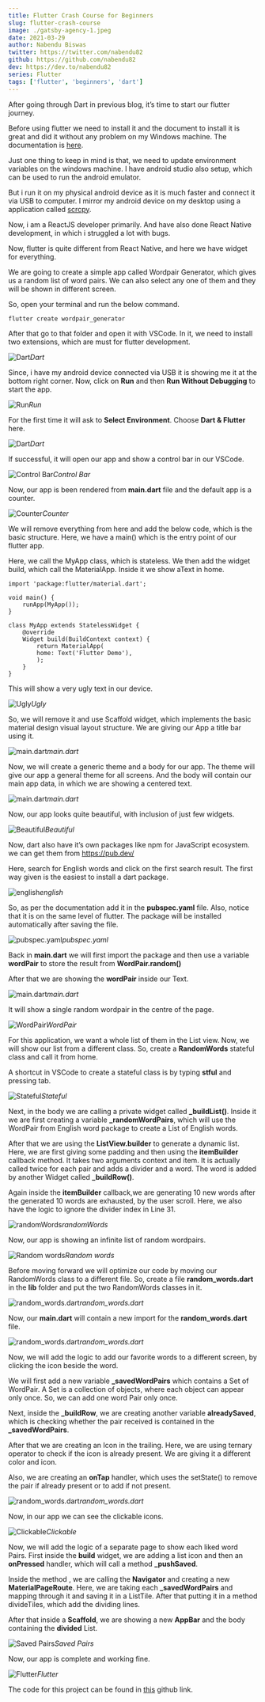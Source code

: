 ```yaml
---
title: Flutter Crash Course for Beginners
slug: flutter-crash-course
image: ./gatsby-agency-1.jpeg
date: 2021-03-29
author: Nabendu Biswas
twitter: https://twitter.com/nabendu82
github: https://github.com/nabendu82
dev: https://dev.to/nabendu82
series: Flutter
tags: ['flutter', 'beginners', 'dart']
---
```


After going through Dart in previous blog, it’s time to start our flutter journey.

Before using flutter we need to install it and the document to install it is great and did it without any problem on my Windows machine. The documentation is [here](https://flutter.dev/docs/get-started/install/windows).

Just one thing to keep in mind is that, we need to update environment variables on the windows machine. I have android studio also setup, which can be used to run the android emulator.

But i run it on my physical android device as it is much faster and connect it via USB to computer. I mirror my android device on my desktop using a application called [scrcpy](https://github.com/Genymobile/scrcpy).

Now, i am a ReactJS developer primarily. And have also done React Native development, in which i struggled a lot with bugs.

Now, flutter is quite different from React Native, and here we have widget for everything.

We are going to create a simple app called Wordpair Generator, which gives us a random list of word pairs. We can also select any one of them and they will be shown in different screen.

So, open your terminal and run the below command.

<div className={styles.code__block}>

```
flutter create wordpair_generator
```

</div>

After that go to that folder and open it with VSCode. In it, we need to install two extensions, which are must for flutter development.

![Dart](https://res.cloudinary.com/dxkxvfo2o/image/upload/v1617715708/Flutter/flutter-crash/1_bhvm8y.png)*Dart*

Since, i have my android device connected via USB it is showing me it at the bottom right corner. Now, click on **Run** and then **Run Without Debugging** to start the app.

![Run](https://res.cloudinary.com/dxkxvfo2o/image/upload/v1617715708/Flutter/flutter-crash/2_alaagp.png)*Run*

For the first time it will ask to **Select Environment**. Choose **Dart & Flutter** here.

![Dart](https://res.cloudinary.com/dxkxvfo2o/image/upload/v1617715708/Flutter/flutter-crash/3_pn5foj.png)*Dart*

If successful, it will open our app and show a control bar in our VSCode.

![Control Bar](https://res.cloudinary.com/dxkxvfo2o/image/upload/v1617715708/Flutter/flutter-crash/4_ffq1w8.png)*Control Bar*

Now, our app is been rendered from **main.dart** file and the default app is a counter.

![Counter](https://res.cloudinary.com/dxkxvfo2o/image/upload/v1617715709/Flutter/flutter-crash/5_qwbrgi.png)*Counter*

We will remove everything from here and add the below code, which is the basic structure. Here, we have a main() which is the entry point of our flutter app.

Here, we call the MyApp class, which is stateless. We then add the widget build, which call the MaterialApp. Inside it we show aText in home.

<div className={styles.code__block}>

```
import 'package:flutter/material.dart';

void main() {
    runApp(MyApp());
}

class MyApp extends StatelessWidget {
    @override
    Widget build(BuildContext context) {
        return MaterialApp(
        home: Text('Flutter Demo'),
        );
    }
}
```

</div>

This will show a very ugly text in our device.

<div className={styles.image__small}>

![Ugly](https://res.cloudinary.com/dxkxvfo2o/image/upload/v1617715708/Flutter/flutter-crash/6_ndhh95.png)*Ugly*

</div>

So, we will remove it and use Scaffold widget, which implements the basic material design visual layout structure. We are giving our App a title bar using it.

![main.dart](https://res.cloudinary.com/dxkxvfo2o/image/upload/v1617715709/Flutter/flutter-crash/7_pgs9zd.png)*main.dart*

Now, we will create a generic theme and a body for our app. The theme will give our app a general theme for all screens. And the body will contain our main app data, in which we are showing a centered text.

![main.dart](https://res.cloudinary.com/dxkxvfo2o/image/upload/v1617715709/Flutter/flutter-crash/8_hviylz.png)*main.dart*

Now, our app looks quite beautiful, with inclusion of just few widgets.

<div className={styles.image__small}>

![Beautiful](https://res.cloudinary.com/dxkxvfo2o/image/upload/v1617715709/Flutter/flutter-crash/9_k9jny9.png)*Beautiful*

</div>

Now, dart also have it’s own packages like npm for JavaScript ecosystem. we can get them from https://pub.dev/

Here, search for English words and click on the first search result. The first way given is the easiest to install a dart package.

![english](https://res.cloudinary.com/dxkxvfo2o/image/upload/v1617715709/Flutter/flutter-crash/10_byqwog.png)*english*

So, as per the documentation add it in the **pubspec.yaml** file. Also, notice that it is on the same level of flutter. The package will be installed automatically after saving the file.

![pubspec.yaml](https://res.cloudinary.com/dxkxvfo2o/image/upload/v1617715709/Flutter/flutter-crash/11_drx3fc.png)*pubspec.yaml*

Back in **main.dart** we will first import the package and then use a variable **wordPair** to store the result from **WordPair.random()**

After that we are showing the **wordPair** inside our Text.

![main.dart](https://res.cloudinary.com/dxkxvfo2o/image/upload/v1617715709/Flutter/flutter-crash/12_j8c2qi.png)*main.dart*

It will show a single random wordpair in the centre of the page.

<div className={styles.image__small}>

![WordPair](https://res.cloudinary.com/dxkxvfo2o/image/upload/v1617715710/Flutter/flutter-crash/13_uytpyb.png)*WordPair*

</div>

For this application, we want a whole list of them in the List view. Now, we will show our list from a different class. So, create a **RandomWords** stateful class and call it from home.

A shortcut in VSCode to create a stateful class is by typing **stful** and pressing tab.

![Stateful](https://res.cloudinary.com/dxkxvfo2o/image/upload/v1617715710/Flutter/flutter-crash/14_qp2deh.png)*Stateful*

Next, in the body we are calling a private widget called **_buildList()**. Inside it we are first creating a variable **_randomWordPairs**, which will use the WordPair from English word package to create a List of English words.

After that we are using the **ListView.builder** to generate a dynamic list. Here, we are first giving some padding and then using the **itemBuilder** callback method. It takes two arguments context and item. It is actually called twice for each pair and adds a divider and a word. The word is added by another Widget called **_buildRow()**.

Again inside the **itemBuilder** callback,we are generating 10 new words after the generated 10 words are exhausted, by the user scroll. Here, we also have the logic to ignore the divider index in Line 31.

![randomWords](https://res.cloudinary.com/dxkxvfo2o/image/upload/v1617715710/Flutter/flutter-crash/15_zhyv9z.png)*randomWords*

Now, our app is showing an infinite list of random wordpairs.

<div className={styles.image__small}>

![Random words](https://res.cloudinary.com/dxkxvfo2o/image/upload/v1617715710/Flutter/flutter-crash/16_omi9lg.png)*Random words*

</div>

Before moving forward we will optimize our code by moving our RandomWords class to a different file. So, create a file **random_words.dart** in the **lib** folder and put the two RandomWords classes in it.

![random_words.dart](https://res.cloudinary.com/dxkxvfo2o/image/upload/v1617715710/Flutter/flutter-crash/17_dxumz9.png)*random_words.dart*

Now, our **main.dart** will contain a new import for the **random_words.dart** file.

![random_words.dart](https://res.cloudinary.com/dxkxvfo2o/image/upload/v1617715710/Flutter/flutter-crash/18_et4pq2.png)*random_words.dart*

Now, we will add the logic to add our favorite words to a different screen, by clicking the icon beside the word.

We will first add a new variable **_savedWordPairs** which contains a Set of WordPair. A Set is a collection of objects, where each object can appear only once. So, we can add one word Pair only once.

Next, inside the **_buildRow**, we are creating another variable **alreadySaved**, which is checking whether the pair received is contained in the **_savedWordPairs**.

After that we are creating an Icon in the trailing. Here, we are using ternary operator to check if the icon is already present. We are giving it a different color and icon.

Also, we are creating an **onTap** handler, which uses the setState() to remove the pair if already present or to add if not present.

![random_words.dart](https://res.cloudinary.com/dxkxvfo2o/image/upload/v1617715710/Flutter/flutter-crash/19_ryz5lf.png)*random_words.dart*

Now, in our app we can see the clickable icons.

<div className={styles.image__small}>

![Clickable](https://res.cloudinary.com/dxkxvfo2o/image/upload/v1617715711/Flutter/flutter-crash/20_ol6jog.png)*Clickable*

</div>

Now, we will add the logic of a separate page to show each liked word Pairs. First inside the **build** widget, we are adding a list icon and then an **onPressed** handler, which will call a method **_pushSaved**.

Inside the method , we are calling the **Navigator** and creating a new **MaterialPageRoute**. Here, we are taking each **_savedWordPairs** and mapping through it and saving it in a ListTile. After that putting it in a method divideTiles, which add the dividing lines.

After that inside a **Scaffold**, we are showing a new **AppBar** and the body containing the **divided** List.

![Saved Pairs](https://res.cloudinary.com/dxkxvfo2o/image/upload/v1617715711/Flutter/flutter-crash/21_yvd4bf.png)*Saved Pairs*

Now, our app is complete and working fine.

<div className={styles.image__small}>

![Flutter](https://res.cloudinary.com/dxkxvfo2o/image/upload/v1617715711/Flutter/flutter-crash/flutter_zulzoo.gif)*Flutter*

</div>

The code for this project can be found in [this](https://github.com/nabendu82/wordpair_generator) github link.
















